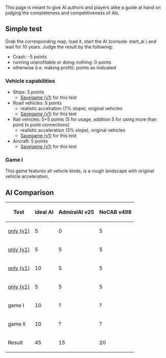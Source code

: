 This page is meant to give AI authors and players alike a guide at hand on judging the completeness and competitiveness of AIs.

== Simple test ==
Grab the corresponding map, load it, start the AI (console: start_ai <name of AI>) and wait for 10 years. Judge the result by the following:
* Crash: -5 points
* running unprofitable or doing nothing: 0 points
* otherwise (i.e. making profit): points as indicated

=== Vehicle capabilities ===
* Ships: 5 points
** [http://www.tt-forums.net/download/file.php?id=147081 Savegame (v1)] for this test
* Road vehicles: 5 points
** realistic accelration (7% slope), original vehicles
** [http://www.tt-forums.net/download/file.php?id=147082 Savegame (v1)] for this test
* Rail vehicles: 5+5 points (5 for usage, addition 5 for using more than point to point connections)
** realistic acceleration (3% slope), original vehicles
** [http://www.tt-forums.net/download/file.php?id=147083 Savegame (v1)] for this test
* Aircraft: 5 points
** [http://www.tt-forums.net/download/file.php?id=147084 Savegame (v1)] for this test

=== Game I ===
This game features all vehicle kinds, is a rough landscape with original vehicle acceleration, 

== AI Comparison ==
{|cellpadding="3" cellspacing="0" border="1"
!Test!!ideal AI!!AdmiralAI v25!!NoCAB v498
|-
|[http://www.tt-forums.net/download/file.php?id=147081|Ship only (v1)]      || 5 || 0 || 5 ||
|-
|[http://www.tt-forums.net/download/file.php?id=147082|RV only (v1)]        || 5 || 5 || 5 ||
|-
|[http://www.tt-forums.net/download/file.php?id=147083|Trains only (v1)]    ||10 || 5 || 5 ||
|-
|[http://www.tt-forums.net/download/file.php?id=147084|Aircraft only (v1)]  || 5 || 5 || 5 ||
|-
|game I         ||10 || ? || ? ||
|-
|game II        ||10 || ? || ? ||
|-
|Result         ||45 ||15 ||20 ||
|}